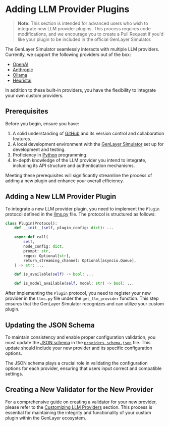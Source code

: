 # Adding LLM Provider Plugins

> **Note:** This section is intended for advanced users who wish to integrate new LLM provider plugins. This process requires code modifications, and we encourage you to create a Pull Request if you'd like your plugin to be included in the official GenLayer Simulator.

The GenLayer Simulator seamlessly interacts with multiple LLM providers.
Currently, we support the following providers out of the box:

- [OpenAI](https://platform.openai.com/)
- [Anthropic](https://www.anthropic.com/)
- [Ollama](https://ollama.com/)
- [Heuristai](https://heurist.ai/)

In addition to these built-in providers, you have the flexibility to integrate your own custom providers.

## Prerequisites

Before you begin, ensure you have:

1. A solid understanding of [GitHub](https://github.com/) and its version control and collaboration features.
2. A local development environment with the [GenLayer Simulator](https://github.com/yeagerai/genlayer-simulator) set up for development and testing.
3. Proficiency in [Python](https://www.python.org/) programming.
4. In-depth knowledge of the LLM provider you intend to integrate, including its API structure and authentication mechanisms.

Meeting these prerequisites will significantly streamline the process of adding a new plugin and enhance your overall efficiency.

## Adding a New LLM Provider Plugin

To integrate a new LLM provider plugin, you need to implement the `Plugin` protocol defined in the [llms.py](https://github.com/yeagerai/genlayer-simulator/blob/main/backend/node/genvm/llms.py) file. The protocol is structured as follows:

```python
class Plugin(Protocol):
    def __init__(self, plugin_config: dict): ...

    async def call(
        self,
        node_config: dict,
        prompt: str,
        regex: Optional[str],
        return_streaming_channel: Optional[asyncio.Queue],
    ) -> str: ...

    def is_available(self) -> bool: ...

    def is_model_available(self, model: str) -> bool: ...
```

After implementing the `Plugin` protocol, you need to register your new provider in the `llms.py` file under the `get_llm_provider` function. This step ensures that the GenLayer Simulator recognizes and can utilize your custom plugin.

## Updating the JSON Schema

To maintain consistency and enable proper configuration validation, you must update the [JSON schema](https://json-schema.org/) in the [`providers_schema.json`](https://github.com/yeagerai/genlayer-simulator/blob/main/backend/node/create_nodes/providers_schema.json) file. This update should include your new provider and its specific configuration options.

The JSON schema plays a crucial role in validating the configuration options for each provider, ensuring that users input correct and compatible settings.

## Creating a New Validator for the New Provider

For a comprehensive guide on creating a validator for your new provider, please refer to the [Customizing LLM Providers](/advanced-features/customizing-llm-providers) section. This process is essential for maintaining the integrity and functionality of your custom plugin within the GenLayer ecosystem.
